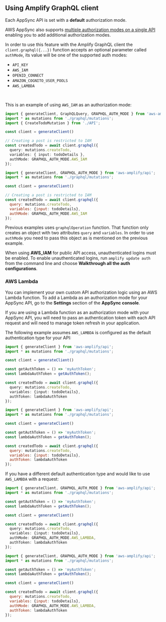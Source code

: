 ## Using Amplify GraphQL client

Each AppSync API is set with a __default__ authorization mode.

AWS AppSync also supports [multiple authorization modes on a single API](https://docs.aws.amazon.com/appsync/latest/devguide/security.html#using-additional-authorization-modes) enabling you to add additional authorization modes.

In order to use this feature with the Amplify GraphQL client the `client.graphql({...})` function accepts an optional parameter called `authMode`, its value will be one of the supported auth modes:

- `API_KEY`
- `AWS_IAM`
- `OPENID_CONNECT`
- `AMAZON_COGNITO_USER_POOLS`
- `AWS_LAMBDA`

<br />

This is an example of using `AWS_IAM` as an authorization mode:

<BlockSwitcher>
<Block name="TypeScript">

```ts
import { generateClient, GraphQLQuery, GRAPHQL_AUTH_MODE } from 'aws-amplify/api';
import * as mutations from './graphql/mutations';
import { CreateTodoMutation } from './API';

const client = generateClient()

// Creating a post is restricted to IAM 
const createdTodo = await client.graphql({
  query: mutations.createTodo,
  variables: { input: todoDetails },
  authMode: GRAPHQL_AUTH_MODE.AWS_IAM
});
```

</Block>
<Block name="JavaScript">

```js
import { generateClient, GRAPHQL_AUTH_MODE } from 'aws-amplify/api';
import * as mutations from './graphql/mutations';

const client = generateClient()

// Creating a post is restricted to IAM 
const createdTodo = await client.graphql({
  query: mutations.createTodo,
  variables: {input: todoDetails},
  authMode: GRAPHQL_AUTH_MODE.AWS_IAM
});
```

</Block>
</BlockSwitcher>

Previous examples uses `graphqlOperation` function. That function only creates an object with two attributes `query` and `variables`. In order to use `authMode` you need to pass this object as is mentioned on the previous example.

<Callout>

When using __AWS_IAM__ for public API access, unauthenticated logins must be enabled. To enable unauthenticated logins, run `amplify update auth` from the command line and choose __Walkthrough all the auth configurations__.

</Callout>

### AWS Lambda

You can implement your own custom API authorization logic using an AWS Lambda function. To add a Lambda as an authorization mode for your AppSync API, go to the **Settings** section of the **AppSync console**.

If you are using a Lambda function as an authorization mode with your AppSync API, you will need to pass an authentication token with each API request and will need to manage token refresh in your application.

The following example assumes `AWS_LAMBDA` is configured as the default authentication type for your API:

<BlockSwitcher>
<Block name="TypeScript">

```ts
import { generateClient } from 'aws-amplify/api';
import * as mutations from './graphql/mutations';

const client = generateClient()

const getAuthToken = () => 'myAuthToken';
const lambdaAuthToken = getAuthToken();

const createdTodo = await client.graphql({
  query: mutations.createTodo,
  variables: {input: todoDetails},
  authToken: lambdaAuthToken
});
```

</Block>
<Block name="JavaScript">

```js
import { generateClient } from 'aws-amplify/api';
import * as mutations from './graphql/mutations';

const client = generateClient()

const getAuthToken = () => 'myAuthToken';
const lambdaAuthToken = getAuthToken();

const createdTodo = await client.graphql({
  query: mutations.createTodo,
  variables: {input: todoDetails},
  authToken: lambdaAuthToken
});
```

</Block>
</BlockSwitcher>

If you have a different default authentication type and would like to use `AWS_LAMBDA` with a request:

<BlockSwitcher>
<Block name="TypeScript">

```ts
import { generateClient, GRAPHQL_AUTH_MODE } from 'aws-amplify/api';
import * as mutations from './graphql/mutations';

const getAuthToken = () => 'myAuthToken';
const lambdaAuthToken = getAuthToken();

const client = generateClient()

const createdTodo = await client.graphql({
  query: mutations.createTodo,
  variables: {input: todoDetails},
  authMode: GRAPHQL_AUTH_MODE.AWS_LAMBDA,
  authToken: lambdaAuthToken
});
```

</Block>
<Block name="JavaScript">

```js
import { generateClient, GRAPHQL_AUTH_MODE } from 'aws-amplify/api';
import * as mutations from './graphql/mutations';

const getAuthToken = () => 'myAuthToken';
const lambdaAuthToken = getAuthToken();

const client = generateClient()

const createdTodo = await client.graphql({
  query: mutations.createTodo,
  variables: {input: todoDetails},
  authMode: GRAPHQL_AUTH_MODE.AWS_LAMBDA,
  authToken: lambdaAuthToken
});
```

</Block>
</BlockSwitcher>

